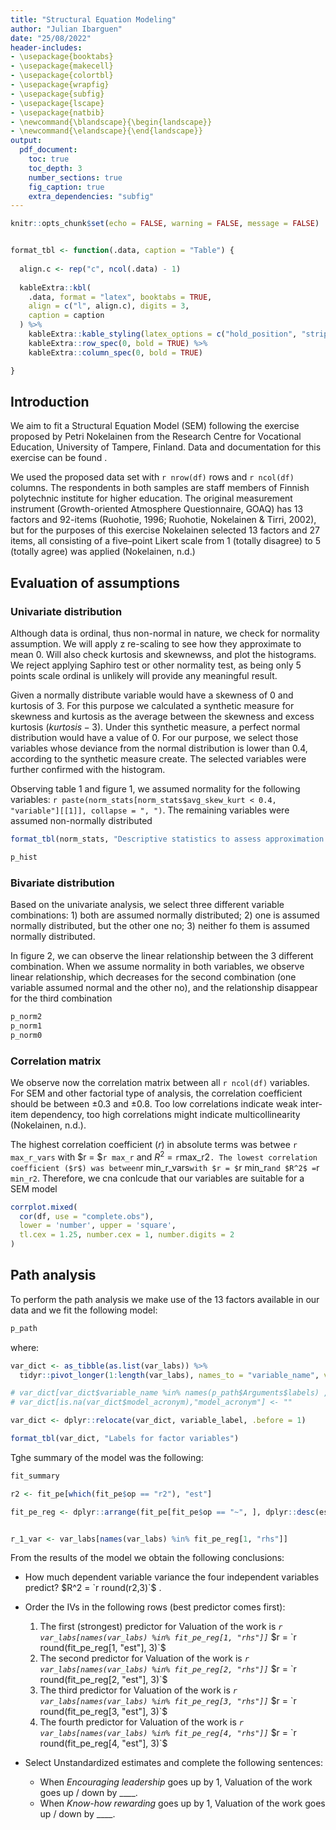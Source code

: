 ```yaml
---
title: "Structural Equation Modeling"
author: "Julian Ibarguen"
date: "25/08/2022"
header-includes:
- \usepackage{booktabs}
- \usepackage{makecell}
- \usepackage{colortbl}
- \usepackage{wrapfig}
- \usepackage{subfig}
- \usepackage{lscape}
- \usepackage{natbib}
- \newcommand{\blandscape}{\begin{landscape}}
- \newcommand{\elandscape}{\end{landscape}}
output:
  pdf_document:
    toc: true
    toc_depth: 3
    number_sections: true
    fig_caption: true
    extra_dependencies: "subfig"
---
```


```r
knitr::opts_chunk$set(echo = FALSE, warning = FALSE, message = FALSE)


format_tbl <- function(.data, caption = "Table") {
  
  align.c <- rep("c", ncol(.data) - 1)
  
  kableExtra::kbl(
    .data, format = "latex", booktabs = TRUE,
    align = c("l", align.c), digits = 3,
    caption = caption
  ) %>%
    kableExtra::kable_styling(latex_options = c("hold_position", "striped")) %>%
    kableExtra::row_spec(0, bold = TRUE) %>%
    kableExtra::column_spec(0, bold = TRUE)

}

```

## Introduction

We aim to fit a Structural Equation Model (SEM) following the exercise proposed by Petri Nokelainen from the Research Centre for Vocational Education, University of Tampere, Finland. Data and documentation for this exercise can be found [\textcolor{blue}{here}](https://www.scribd.com/document/222003310/Sem-Exercise-v2-5).

We used the proposed data set with `r nrow(df)` rows and `r ncol(df)` columns. The respondents in both samples are staff members of Finnish polytechnic institute for higher education. The original measurement instrument (Growth-oriented Atmosphere Questionnaire, GOAQ) has 13 factors and 92-items (Ruohotie, 1996; Ruohotie, Nokelainen & Tirri, 2002), but for the purposes of this exercise Nokelainen selected 13 factors and 27 items, all consisting of a five–point Likert scale from 1 (totally disagree) to 5 (totally agree) was applied (Nokelainen, n.d.)

## Evaluation of assumptions

### Univariate distribution

Although data is ordinal, thus non-normal in nature, we check for normality assumption. We will apply z re-scaling to see how they approximate to mean 0. Will also check kurtosis and skewnewss, and plot the histograms. We reject applying Saphiro test or other normality test, as being only 5 points scale ordinal is unlikely will provide any meaningful result.

Given a normally distribute variable would have a skewness of 0 and kurtosis of 3. For this purpose we calculated a synthetic measure for skewness and kurtosis as the average between the skewness and excess kurtosis ($kurtosis - 3$). Under this synthetic measure, a perfect normal distribution would have a value of 0. For our purpose, we select those variables whose deviance from the normal distribution is lower than 0.4, according to the synthetic measure create. The selected variables were further confirmed with the histogram.


Observing table 1 and figure 1, we assumed normality for the following variables: `r paste(norm_stats[norm_stats$avg_skew_kurt < 0.4, "variable"][[1]], collapse = ", ")`. The remaining variables were assumed non-normally distributed


```r
format_tbl(norm_stats, "Descriptive statistics to assess approximation to normal distribution")
```


```r
p_hist
```

### Bivariate distribution

Based on the univariate analysis, we select three different variable combinations: 1) both are assumed normally distributed; 2) one is assumed normally distributed, but the other one no; 3) neither fo them is assumed normally distributed. 

In figure 2, we can observe the linear relationship between the 3 different combination. When we assume normality in both variables, we observe linear relationship, which decreases for the second combination (one variable assumed normal and the other no), and the relationship disappear for the third combination

```r
p_norm2
p_norm1
p_norm0
```


### Correlation matrix

We observe now the correlation matrix between all `r ncol(df)` variables. For SEM and other factorial type of analysis, the correlation coefficient should be between $\pm 0.3$ and $\pm 0.8$. Too low correlations indicate weak inter-item dependency, too high correlations might indicate multicollinearity (Nokelainen, n.d.). 

The highest correlation coefficient ($r$) in absolute terms was betwee `r max_r_vars` with $r = $`r max_r` and $R^2$ = `r `max_r2`. The lowest correlation coefficient ($r$) was between `r min_r_vars` with $r = $`r min_r` and $R^2$ = `r `min_r2`. Therefore, we cna conlcude that our variables are suitable for a SEM model


```r
corrplot.mixed(
  cor(df, use = "complete.obs"), 
  lower = 'number', upper = 'square', 
  tl.cex = 1.25, number.cex = 1, number.digits = 2
)
```


## Path analysis

To perform the path analysis we make use of the 13 factors available in our data and we fit the following model:

```r
p_path
```

where:

```r
var_dict <- as_tibble(as.list(var_labs)) %>% 
  tidyr::pivot_longer(1:length(var_labs), names_to = "variable_name", values_to = "variable_label")

# var_dict[var_dict$variable_name %in% names(p_path$Arguments$labels) , "model_acronym"] <- p_path$Arguments$labels
# var_dict[is.na(var_dict$model_acronym),"model_acronym"] <- ""

var_dict <- dplyr::relocate(var_dict, variable_label, .before = 1)

format_tbl(var_dict, "Labels for factor variables")

```

Tghe summary of the model was the following:

```r
fit_summary

```

```r
r2 <- fit_pe[which(fit_pe$op == "r2"), "est"]

fit_pe_reg <- dplyr::arrange(fit_pe[fit_pe$op == "~", ], dplyr::desc(est))


r_1_var <- var_labs[names(var_labs) %in% fit_pe_reg[1, "rhs"]]


```

From the results of the model we obtain the following conclusions:

* How much dependent variable variance the four independent variables predict? $R^2 = `r round(r2,3)`$ .

* Order the IVs in the following rows (best predictor comes first):
  1. The first (strongest) predictor for Valuation of the work is _`r var_labs[names(var_labs) %in% fit_pe_reg[1, "rhs"]]`_ $r = `r round(fit_pe_reg[1, "est"], 3)`$
  2. The second predictor for Valuation of the work is _`r var_labs[names(var_labs) %in% fit_pe_reg[2, "rhs"]]`_ $r = `r round(fit_pe_reg[2, "est"], 3)`$
  3. The third predictor for Valuation of the work is _`r var_labs[names(var_labs) %in% fit_pe_reg[3, "rhs"]]`_ $r = `r round(fit_pe_reg[3, "est"], 3)`$
  4. The fourth predictor for Valuation of the work is _`r var_labs[names(var_labs) %in% fit_pe_reg[4, "rhs"]]`_ $r = `r round(fit_pe_reg[4, "est"], 3)`$

* Select Unstandardized estimates and complete the following sentences:
  * When _Encouraging leadership_ goes up by 1, Valuation of the work goes up / down by ____.
  * When _Know-how rewarding_ goes up by 1, Valuation of the work goes up / down by ____.




